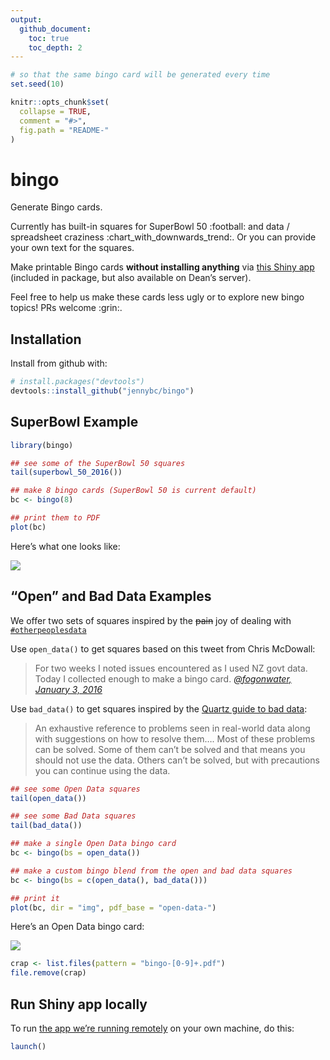 ```yaml
---
output:
  github_document:
    toc: true
    toc_depth: 2
---
```


<!-- README.md is generated from README.Rmd. Please edit that file -->

```r
# so that the same bingo card will be generated every time
set.seed(10)
```

```r
knitr::opts_chunk$set(
  collapse = TRUE,
  comment = "#>",
  fig.path = "README-"
)
```

# bingo

Generate Bingo cards.

Currently has built-in squares for SuperBowl 50 :football: and data / spreadsheet craziness :chart_with_downwards_trend:. Or you can provide your own text for the squares.

Make printable Bingo cards **without installing anything** via [this Shiny app](http://daattali.com/shiny/bingo/) (included in package, but also available on Dean's server).
  
Feel free to help us make these cards less ugly or to explore new bingo topics! PRs welcome :grin:.

## Installation

Install from github with:

```r
# install.packages("devtools")
devtools::install_github("jennybc/bingo")
```

## SuperBowl Example

```r
library(bingo)

## see some of the SuperBowl 50 squares
tail(superbowl_50_2016())

## make 8 bingo cards (SuperBowl 50 is current default)
bc <- bingo(8)

## print them to PDF
plot(bc)
```

Here's what one looks like:

![](img/bingo-01-superbowl-50-2016.png)

## "Open" and Bad Data Examples

We offer two sets of squares inspired by the ~~pain~~ joy of dealing with [`#otherpeoplesdata`](https://twitter.com/search?q=%23otherpeoplesdata&src=tyah)

Use `open_data()` to get squares based on this tweet from Chris McDowall:

> For two weeks I noted issues encountered as I used NZ govt data. Today I collected enough to make a bingo card. *[\@fogonwater, January 3, 2016](https://twitter.com/fogonwater/status/683785398112260097)*

Use `bad_data()` to get squares inspired by the [Quartz guide to bad data](https://github.com/Quartz/bad-data-guide):

> An exhaustive reference to problems seen in real-world data along with suggestions on how to resolve them.... Most of these problems can be solved. Some of them can't be solved and that means you should not use the data. Others can't be solved, but with precautions you can continue using the data.

```r
## see some Open Data squares
tail(open_data())

## see some Bad Data squares
tail(bad_data())

## make a single Open Data bingo card
bc <- bingo(bs = open_data())

## make a custom bingo blend from the open and bad data squares
bc <- bingo(bs = c(open_data(), bad_data()))

## print it
plot(bc, dir = "img", pdf_base = "open-data-")
```

Here's an Open Data bingo card:

![](img/bingo-01-open-data.png)

```r
crap <- list.files(pattern = "bingo-[0-9]+.pdf")
file.remove(crap)
```

## Run Shiny app locally

To run [the app we're running remotely](http://daattali.com/shiny/bingo/) on your own machine, do this:

```r
launch()
```

